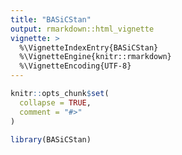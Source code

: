 ```yaml
---
title: "BASiCStan"
output: rmarkdown::html_vignette
vignette: >
  %\VignetteIndexEntry{BASiCStan}
  %\VignetteEngine{knitr::rmarkdown}
  %\VignetteEncoding{UTF-8}
---
```


```r
knitr::opts_chunk$set(
  collapse = TRUE,
  comment = "#>"
)
```

```r
library(BASiCStan)
```
